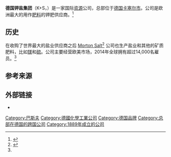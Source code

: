 {{Infobox company|
  name   = 德国钾盐集团 <br> K+S AG |
  logo   = Kpluss-logo.svg |
  type   = [[上市公司|上市公司]] |
  traded_as      = {{unbulleted list|{{FWB|SDF}}|{{OTCQX|KPLUY}}}}|
  foundation     = 1889|
  location       ={{GER}} [[卡塞尔市|卡塞尔市]]|
  key_people     = Norbert Steiner <small>([[首席执行官|首席执行官]] 和执行董事主席</small>, Ralf Bethke <small>([[监事会|监事会]]主席)</small> |
  products       = [[肥料|肥料]], 植物化学剂, [[盐|盐]]|
  homepage       = [http://www.k-plus-s.com/ www.k-plus-s.com]|
  industry       = [[化学物质|化学物质]] |
  revenue        = €38.2 亿 <small>(2014)</small><ref name="AR2010">{{cite web |url=http://www.k-plus-s.com/en/pdf/2014/fb2014.pdf |title=Annual Report 2014 |accessdate=29 July 2015 |publisher=K+S |archive-url=https://web.archive.org/web/20160304113806/http://www.k-plus-s.com/en/pdf/2014/fb2014.pdf |archive-date=2016-03-04 |dead-url=yes }}</ref> |
  operating_income = €6.413 亿 <small>(2014)</small><ref name="AR2010" /> |
  net_income     = €3.666 亿 <small>(2014)</small><ref name="AR2010" /> |
  assets         = €78.55 亿 <small>(end 2014)</small><ref name="AR2010" /> |
  equity         = €39.75 亿 <small>(end 2014)</small><ref name="AR2010" /> |
  num_employees  = 14,295 <small>([[full-time_equivalent|FTE]], average 2014)</small><ref name="AR2010" /> |
  intl           = yes
}}
'''德国钾盐集团'''（K+S，{{lang-de|Kali und Salz GmbH}}）是一家国际[[资源|资源]]公司，总部位于[[德国|德国]][[卡塞尔市|卡塞尔市]]。公司是欧洲最大的用作[[肥料|肥料]]的钾肥供应商。<ref>{{cite news|url=http://www.haaretz.com/hasen/spages/900470.html|title=Market report / Hapoalim stock wilts on top-level rumbles|last=Levy|first=Tal|date=4 September 2007|work=[[Haaretz|Haaretz]]|accessdate=2008-10-19}}</ref> 

== 历史 ==
在收购了世界最大的盐业供应商之后 [[Morton_Salt|Morton Salt]]<ref>{{cite news|url=http://www.reuters.com/article/idUSL272469220090402|title=Five facts about K+S' takeover of Morton Salt|last=Burger|first=Ludwig|date=2 April 2009|work=[[Reuters|Reuters]]|accessdate=2009-08-10}}</ref> 公司也生产盐业和其他的矿质肥料，比如[[镁|镁]]和[[硫|硫]]。公司主要经营欧美市场，2014年全球拥有超过14,000名雇员。<ref name="AR2010"/>

==参考来源==
{{reflist}}

==外部链接==
{{Commons category|K+S AG}}
* {{official website|http://www.k-plus-s.com}}

[[Category:巴斯夫|Category:巴斯夫]]
[[Category:德國化學工業公司|Category:德國化學工業公司]]
[[Category:德国品牌|Category:德国品牌]]
[[Category:总部在德国的跨国公司|Category:总部在德国的跨国公司]]
[[Category:1889年成立的公司|Category:1889年成立的公司]]
{{germany-company-stub}}